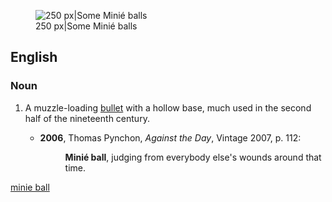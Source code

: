 [[Image:Minie_Balls.jpg|thumb|right|250 px|Some Minié balls]]
==English==
===Noun===
{{en-noun|sg=[[w:Claude Etienne Minié|Minié]] [[ball]]}}

# {{historical}} A muzzle-loading [[bullet]] with a hollow base, much used in the second half of the nineteenth century.
#*'''2006''', Thomas Pynchon, ''Against the Day'', Vintage 2007, p. 112:
#*:'''Minié ball''', judging from everybody else's wounds around that time.

[[Category:English words spelled with diacritics|minie ball]]